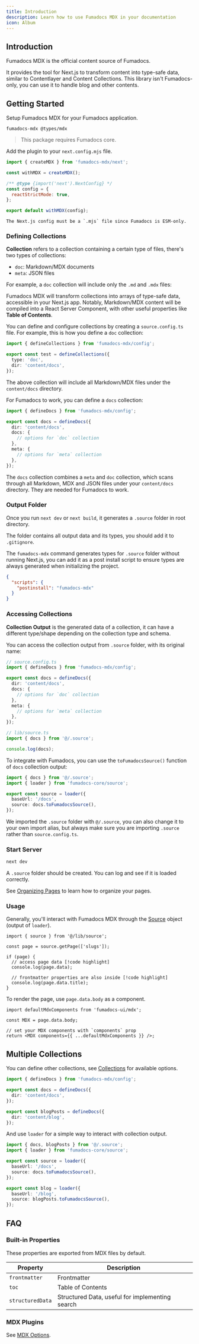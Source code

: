 ```yaml
---
title: Introduction
description: Learn how to use Fumadocs MDX in your documentation
icon: Album
---
```


## Introduction

Fumadocs MDX is the official content source of Fumadocs.

It provides the tool for Next.js to transform content into type-safe data, similar to Contentlayer and Content Collections.
This library isn't Fumadocs-only, you can use it to handle blog and other contents.

## Getting Started

Setup Fumadocs MDX for your Fumadocs application.

```package-install
fumadocs-mdx @types/mdx
```

> This package requires Fumadocs core.

Add the plugin to your `next.config.mjs` file.

```js
import { createMDX } from 'fumadocs-mdx/next';

const withMDX = createMDX();

/** @type {import('next').NextConfig} */
const config = {
  reactStrictMode: true,
};

export default withMDX(config);
```

<Callout title="ESM Only" type='warn' className="mt-4">

    The Next.js config must be a `.mjs` file since Fumadocs is ESM-only.

</Callout>

### Defining Collections

**Collection** refers to a collection containing a certain type of files, there's two types of collections:

- `doc`: Markdown/MDX documents
- `meta`: JSON files

For example, a `doc` collection will include only the `.md` and `.mdx` files:

<Files>
  <Folder name="folder" defaultOpen>
    <File name="ui.md" />
  </Folder>
  <File name="hello.md" />
  <File name="index.mdx" />
  <File
    name="meta.json"
    className="opacity-50 cursor-not-allowed"
    aria-disabled
  />
</Files>

Fumadocs MDX will transform collections into arrays of type-safe data, accessible in your Next.js app.
Notably, Markdown/MDX content will be compiled into a React Server Component, with other useful properties like **Table of Contents**.

You can define and configure collections by creating a `source.config.ts` file.
For example, this is how you define a `doc` collection:

```ts title="source.config.ts"
import { defineCollections } from 'fumadocs-mdx/config';

export const test = defineCollections({
  type: 'doc',
  dir: 'content/docs',
});
```

The above collection will include all Markdown/MDX files under the `content/docs` directory.

For Fumadocs to work, you can define a `docs` collection:

```ts title="source.config.ts"
import { defineDocs } from 'fumadocs-mdx/config';

export const docs = defineDocs({
  dir: 'content/docs',
  docs: {
    // options for `doc` collection
  },
  meta: {
    // options for `meta` collection
  },
});
```

The `docs` collection combines a `meta` and `doc` collection, which scans through all Markdown, MDX and JSON files under your `content/docs` directory.
They are needed for Fumadocs to work.

### Output Folder

Once you run `next dev` or `next build`, it generates a `.source` folder in root directory.

The folder contains all output data and its types, you should add it to `.gitignore`.

The `fumadocs-mdx` command generates types for `.source` folder without running Next.js, you can add it as a post install script to ensure types are always generated when initializing the project.

```json title="package.json"
{
  "scripts": {
    "postinstall": "fumadocs-mdx"
  }
}
```

### Accessing Collections

**Collection Output** is the generated data of a collection, it can have a different type/shape depending on the collection type and schema.

You can access the collection output from `.source` folder, with its original name:

```ts
// source.config.ts
import { defineDocs } from 'fumadocs-mdx/config';

export const docs = defineDocs({
  dir: 'content/docs',
  docs: {
    // options for `doc` collection
  },
  meta: {
    // options for `meta` collection
  },
});

// lib/source.ts
import { docs } from '@/.source';

console.log(docs);
```

To integrate with Fumadocs, you can use the `toFumadocsSource()` function of `docs` collection output:

```ts title="lib/source.ts"
import { docs } from '@/.source';
import { loader } from 'fumadocs-core/source';

export const source = loader({
  baseUrl: '/docs',
  source: docs.toFumadocsSource(),
});
```

We imported the `.source` folder with `@/.source`, you can also change it to your own import alias, but always make sure you are importing `.source` rather than `source.config.ts`.

### Start Server

```bash
next dev
```

A `.source` folder should be created. You can log and see if it is loaded correctly.

See [Organizing Pages](/docs/ui/page-conventions) to learn how to organize your pages.

### Usage

Generally, you'll interact with Fumadocs MDX through the [Source](/docs/headless/source-api#output) object (output of `loader`).

```tsx
import { source } from '@/lib/source';

const page = source.getPage(['slugs']);

if (page) {
  // access page data [!code highlight]
  console.log(page.data);

  // frontmatter properties are also inside [!code highlight]
  console.log(page.data.title);
}
```

To render the page, use `page.data.body` as a component.

```tsx
import defaultMdxComponents from 'fumadocs-ui/mdx';

const MDX = page.data.body;

// set your MDX components with `components` prop
return <MDX components={{ ...defaultMdxComponents }} />;
```

## Multiple Collections

You can define other collections, see [Collections](/docs/mdx/collections) for available options.

```ts title="source.config.ts"
import { defineDocs } from 'fumadocs-mdx/config';

export const docs = defineDocs({
  dir: 'content/docs',
});

export const blogPosts = defineDocs({
  dir: 'content/blog',
});
```

And use `loader` for a simple way to interact with collection output.

```ts title="lib/source.ts"
import { docs, blogPosts } from '@/.source';
import { loader } from 'fumadocs-core/source';

export const source = loader({
  baseUrl: '/docs',
  source: docs.toFumadocsSource(),
});

export const blog = loader({
  baseUrl: '/blog',
  source: blogPosts.toFumadocsSource(),
});
```

## FAQ

### Built-in Properties

These properties are exported from MDX files by default.

| Property         | Description                                     |
| ---------------- | ----------------------------------------------- |
| `frontmatter`    | Frontmatter                                     |
| `toc`            | Table of Contents                               |
| `structuredData` | Structured Data, useful for implementing search |

### MDX Plugins

See [MDX Options](/docs/mdx/mdx).
